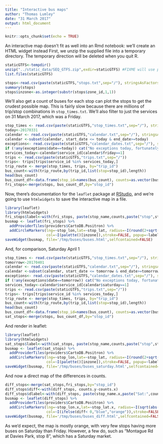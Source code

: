 ```yaml
---
title: "Interactive bus maps"
author: "Thomas Lumley"
date: "31 March 2017"
output: html_document
---
```


```r
knitr::opts_chunk$set(echo = TRUE)
```

An interactive map doesn't fit as well into an Rmd notebook: we'll create an HTML widget instead
First, we unzip the supplied file into a temporary directory. The temporary direction will be deleted when you quit R.
```r
staticGTFS<-tempdir()
unzip("../static_data/SEQ_GTFS.zip",exdir=staticGTFS) #FIXME will use package.file() eventually
list.files(staticGTFS)
```

```r
stops<-read.csv(paste(staticGTFS,"stops.txt",sep="/"), stringsAsFactors = FALSE)
summary(stops)
stops$inzone<-as.integer(substr(stops$zone_id,1,1))
```

We'll also get a count of buses for each stop can plot the stops to get the crudest possible map. This is fairly slow because there are millions of trip/stop combinations in `stop_times.txt`.  We'll also filter to just the services on 31 March 2017, which was a Friday.
```r
stop_times <- read.csv(paste(staticGTFS,"stop_times.txt",sep="/"), stringsAsFactors = FALSE)
today<-20170331
calendar <- read.csv(paste(staticGTFS,"calendar.txt",sep="/"), stringsAsFactors = FALSE)
calendar <-subset(calendar, start_date <= today & end_date>=today)
exceptions<- read.csv(paste(staticGTFS,"calendar_dates.txt",sep="/"), stringsAsFactors = FALSE)
if (!any(exceptions$date==today)) cat("No exceptions today, fortunately\n")
services_today<-calendar$service_id[calendar$friday==1]
trips <- read.csv(paste(staticGTFS,"trips.txt",sep="/"))
trips<- trips[trips$service_id %in% services_today,]
trip_route <- merge(stop_times, trips, by="trip_id")
bus_count<-with(trip_route,by(trip_id,list(stop=stop_id),length))
head(bus_count)
bus_count_df<-data.frame(stop_id=names(bus_count), counts=as.vector(bus_count))
fri_stops<-merge(stops, bus_count_df,by="stop_id")
```

Now, there's documentation for the `leaflet` package at [RStudio](https://rstudio.github.io/leaflet/), and we're going to use `htmlwidgets` to save the interactive map in a file.

```r
library(leaflet)
library(htmlwidgets)
fri_stops$label<-with(fri_stops, paste(stop_name,counts,paste("stop",stop_id),sep="<br>"))
busmap <- leaflet(fri_stops) %>%
  addProviderTiles(providers$CartoDB.Positron) %>%
  addCircleMarkers(lng=~stop_lon,lat=~stop_lat, radius=~I(round(2+sqrt(counts/10))),
                   col=~I(palette()[inzone]),stroke=FALSE, popup=~label)
saveWidget(busmap, file='/tmp/buses/buses.html',selfcontained=FALSE)
```

And, for comparison, Saturday April 1

```r
stop_times <- read.csv(paste(staticGTFS,"stop_times.txt",sep="/"), stringsAsFactors = FALSE)
tomorrow<-20170401
calendar <- read.csv(paste(staticGTFS,"calendar.txt",sep="/"), stringsAsFactors = FALSE)
calendar <-subset(calendar, start_date <= tomorrow & end_date>=tomorrow)
exceptions<- read.csv(paste(staticGTFS,"calendar_dates.txt",sep="/"), stringsAsFactors = FALSE)
if (!any(exceptions$date==tomorrow)) cat("No exceptions today, fortunately\n")
services_today<-calendar$service_id[calendar$saturday==1]
trips <- read.csv(paste(staticGTFS,"trips.txt",sep="/"))
trips<- trips[trips$service_id %in% services_today,]
trip_route <- merge(stop_times, trips, by="trip_id")
bus_count<-with(trip_route,by(trip_id,list(stop=stop_id),length))
head(bus_count)
bus_count_df<-data.frame(stop_id=names(bus_count), counts=as.vector(bus_count))
sat_stops<-merge(stops, bus_count_df,by="stop_id")
```

And render in leaflet:

```r
library(leaflet)
library(htmlwidgets)
sat_stops$label<-with(sat_stops, paste(stop_name,counts,paste("stop",stop_id),sep="<br>"))
busmap <- leaflet(sat_stops) %>%
  addProviderTiles(providers$CartoDB.Positron) %>%
  addCircleMarkers(lng=~stop_lon,lat=~stop_lat, radius=~I(round(2+sqrt(counts/10))),
                   col=~I(palette()[inzone]),stroke=FALSE, popup=~label)
saveWidget(busmap, file='/tmp/buses/buses_saturday.html',selfcontained=FALSE)
```

And now a direct map of the differences in counts.
```r
diff_stops<-merge(sat_stops,fri_stops,by="stop_id")
diff_stops$diff<-with(diff_stops, counts.y-counts.x)
diff_stops$dlabel<-with(diff_stops, paste(stop_name.x,paste("Sat:",counts.x),paste("Fri:",counts.y),sep="<br>"))
busmap <- leaflet(diff_stops) %>%
  addProviderTiles(providers$CartoDB.Positron) %>%
  addCircleMarkers(lng=~stop_lon.x,lat=~stop_lat.x, radius=~I(sqrt(abs(diff))),
                   col=~I(ifelse(diff< 0,"blue","orange")),stroke=FALSE, popup=~dlabel)
saveWidget(busmap, file='/tmp/buses/buses_diff.html',selfcontained=FALSE)
```

As we'd expect, the map is mostly orange, with very few stops having more buses on Saturday than Friday. However, a few do, such as "Montague Rd at Davies Park, stop 8", which has a Saturday market. 